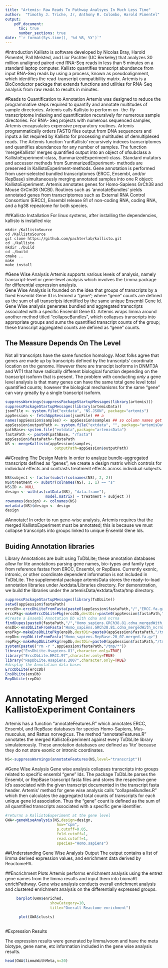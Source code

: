 ```yaml
---
title: "Artemis: Raw Reads To Pathway Analsyes In Much Less Time"
author:  "Timothy J. Triche, Jr, Anthony R. Colombo, Harold Pimentel"
output: 
    pdf_document:
      toc: true
      number_sections: true
date: "`r format(Sys.time(), '%d %B, %Y')`"
---
```

          
#Introduction
Kallisto is software developed by Nicolas Bray, Harold Pimentel, Pall Melsted, and Lior Pachter (UC Berkeley) that analyzes 30 million unaligned paired-end RNA-Seq reads in less than 5 minutes on a standard laptop computer.   Kallisto quantifies transcript abundance from input RNA-Seq reads by using a process, known as pseudoalignment, which identifies the read-transcript compatibility matrix. Artemis is a BioConductor package that extends functions and utilities for RNA-Seq analysis from raw reads to results in minutes.

#Reads to Quantification to Annotation
Artemis was designed to reduce the programmative steps required to quantify and annotate multitudes of sample directories. Artemis calls Kallisto to perform on- the-fly transcriptome indexing and quantification recursively for numerous sample directories. For RNA- Seq projects with numerous sequenced samples, Artemis encapsulates expensive preparatory routines. Artemis programmatically orders FASTQ files output from DNA sequencers and inputs a list required by
Kallisto for processing multitudes of demultiplexed reads. The Artemis function 'runKallisto' recursively indexes transcriptomes and quantifies abundances for any number of samples. The function 'mergeKallisto' merges quantified output into an object of ofsubclass a KallistoExperiment-class, SummarizedExperiment-class. Standard mutators and accessor methods from SummarizedExperiment- methods are preserved in KallistoExperiment-methods. Gene annotation is performed from user-selected bundled transcriptomes (ERCC, Ensembl, and/or
RepBase) simultaneously merging annotated samples into one R object: KallistoExperiment. Artemis annotates genes for Homo-Sapiens GrCh38 and Mouse GrCm38 (NCBI). Routines such as 'annotateBundles' yields annotated genes from transcriptomes such as External RNA Control Consortium (ERCC), Ensembl release 81 of non-coding RNA, coding RNA, and a hg38 repeatome for both species.

##Kallisto Installation
For linux systems, after installing the dependencies, kallisto is installed via:
```
mkdir /KallistoSource           
cd /KallistoSource             
git clone https://github.com/pachterlab/kallisto.git         
cd ./kallisto       
mkdir ./build        
cd ./build       
cmake ..              
make          
make install   
```     

#Gene Wise Analysis
Artemis supports various levels of analysis, namely transcript-level or gene-level analysis which involves the Limma package for differential expression analysis.   
  Gene Wise Analysis is founded on the idea that groups of transcripts by a fixed Ensembl Gene ID is termed a "gene"; where "gene" counts are defined as the sum of all transcripts identified by the same unique Ensembl Gene Id.  Gene Wise analysis generates bundled and aggregated transcripts associated with a specific Ensembl Gene ID.  Artemis wraps limma around another method titled "collapseBundles", which collapses transcripts into appropriate groups and sums the quantified transcript counts of the group; these transcript aggregated counts are defined as "gene" counts.  

## The Measure Depends On The Level
   Not all transcripts have the same function homology.  Most folks agree that genes are made up by transcripts defined by the transcripts' coordinate location on the genome.  However there are transcipt isoforms in DNMT3A and WT1 that have radically different biological function depending on the transcript isoform that is present.  The problem with conducting *only* a gene level analysis is that many genes can have the same total gene level total quantified counts; however the biological mechanisms for the same "gene" can vary greatly by a single transcript isoform.
 
```r
suppressWarnings(suppressPackageStartupMessages(library(artemis)))    
suppressPackageStartupMessages(library(artemisData))       
jsonFile <- system.file("extdata", "NS.JSON", package="artemis")
appSession <- fetchAppSession(jsonFile) ## a
names(appSession$samples) <- appSession$samples ## so column names get set 
appSession$outputPath <- system.file("extdata", "", package="artemisData")
pathBase<-system.file("extdata",package="artemisData")
fastaPath <- paste0(pathBase, "/fasta")
appSession$fastaPath<-fastaPath
NS <- mergeKallisto(appSession$samples, 
                      outputPath=appSession$outputPath)
```

##Creating The Design Matrix
In order to analyze bundle-aggregated transcripts defined as "genes", we create a design matrix which controls for individual effects and contrasts treatment effects across individual subjects.  

```r
NS$subject <- factor(substr(colnames(NS), 2, 2))
NS$treatment <- substr(colnames(NS), 1, 1) == "s"
NS$ID <- NULL
design <- with(as(colData(NS), "data.frame"),
                  model.matrix( ~ treatment + subject ))
rownames(design) <- colnames(NS)
metadata(NS)$design <- design
design
```
#Annotate!
In order to run gene-wise analysis, Artemis requires that the merged KallistoExperiment must be annotated; this is because we must collapse transcripts into groups linked to unique Ensembl Gene Ids.    


## Buiding Annotation libraries
  Library Annotations are built using TxDbLite; these annotation databases allow for lite annotations parsing gene names, bio-types and family type from reference fastas from ERCC, Ensembl, or RepBase.  Currently exonic, intronic, or other coordinate dependent information is not included in TxDbLite.   The supplemental package artemisData stores the ready-to-load annotation libraries under /extdata/Libraries directory.  For demonstration, we build the libraries under the artemisData/extdata/fasta/tmp directory.

```r
suppressPackageStartupMessages(library(TxDbLite))
setwd(appSession$fastaPath)
erccDb<-erccDbLiteFromFasta(paste0(appSession$fastaPath,"/","ERCC.fa.gz"))
erccPkg<-makeErccDbLitePkg(erccDb,destDir=paste0(appSession$fastaPath,"/tmp"))
#Create a Ensembl Annotation Db with cdna and ncrna
findDupes(paste0(fastaPath,"/","Homo_sapiens.GRCh38.81.cdna_mergedWith_ncrna.fa")) #should return null.
ensDb<-ensDbLiteFromFasta("Homo_sapiens.GRCh38.81.cdna_mergedWith_ncrna.fa")
ensPkg<-makeEnsDbLitePkg(ensDb,destDir=paste0(appSession$fastaPath,"/tmp"))
repDb<-repDbLiteFromFasta("Homo_sapiens.RepBase.20_07.merged.fa.gz")
repPkg<-makeRepDbLitePkg(repDb,destDir=paste0(appSession$fastaPath,"/tmp"))
system(paste0("rm -r ",appSession$fastaPath,"/tmp/*"))
library("EnsDbLite.Hsapiens.81",character.only=TRUE)
library("ErccDbLite.ERCC.97",character.only=TRUE)
library("RepDbLite.Hsapiens.2007",character.only=TRUE)
#display the Annotation data bases
ErccDbLite(erccDb)
EnsDbLite(ensDb)
RepDbLite(repDb)
```

# Annotating Merged KallistoExperiment Containers
   Artemis has a function "annotateFeatures.R" which annotates ERCC, Ensembl, and RepBase databases for species Homo-Sapiens, Mus-musculus, and Rattus norvegicus.  The method "annotateFeatures.R" annotates the merged KallistoExperiment against every TxDbLite library simulatenously. These annotation databases are defined as 'lite' because they do not store exonic or intronic coordinates.
```r
NS<-suppressWarnings(annotateFeatures(NS,level="transcript"))
```
#Gene Wise Analysis
 Gene wise analysis collapses transcripts into groups related to specific ensembl "gene" Ids.  The package TxDbLite parses the Ensembl, or RepBase transcript fasta files and stores the respective gene id's associated with the given transcript documented in the transcript fasta header.  Artemis' method for gene wise analysis calls "collapseBundles.R" which then calculates the aggregated total counts of transcripts for each unique gene id association.  Thus the "gene" count is defined as the sum of all quantified transcripts associated with a specific gene identifier.  

```r
#returns a KallistoExperiment at the gene level
GWA<-geneWiseAnalysis(NS,design=design,
                       how="cpm",
                       p.cutoff=0.05,
                       fold.cutoff=1, 
                       read.cutoff=1,
                       species="Homo.sapiens")
```


##Understanding Gene Wise Analysis Output
  The output contains a list of limma derived expression values, and enrichment data derived by ReactomePA.  

##Encrichment Plots
  Artemis performs enrichment analysis using the entrez gene names from the limma results and input them into biomaRt enrichPathway.  Gene wise analysis conducts overall enrichment analysis and clustered enrichment analysis on the differentially expressed groups.

```r

 
     barplot(GWA$enriched,
                    showCategory=10,
                    title="Overall Reactome enrichment")
  
      plot(GWA$clusts)
 
```



#Expression Results    

  The expression results were generated by limma/voom and have the meta biotype, gene name, etc information included in the gene wise analysis results.

```r
head(GWA$limmaWithMeta,n=20)
```



